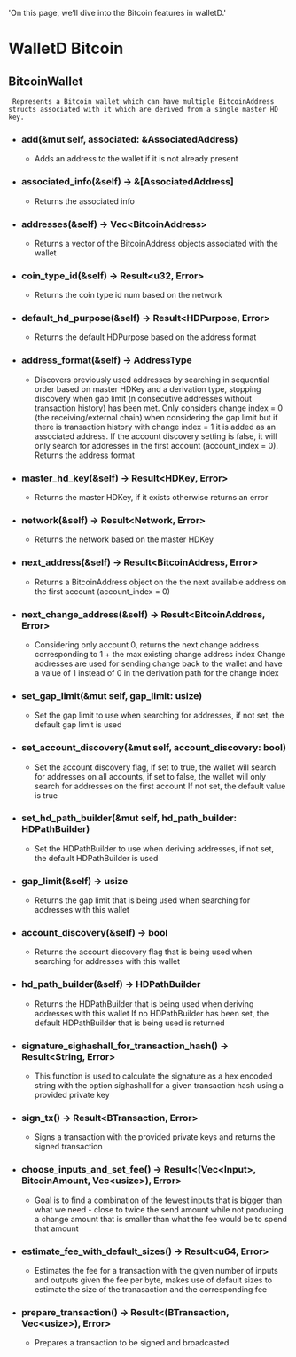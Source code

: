   'On this page, we’ll dive into the Bitcoin features in walletD.'

# WalletD Bitcoin

## BitcoinWallet
	 Represents a Bitcoin wallet which can have multiple BitcoinAddress structs associated with it which are derived from a single master HD key.

- ###  add(&mut self, associated: &AssociatedAddress) 
	 -	 Adds an address to the wallet if it is not already present

- ###  associated_info(&self) -> &[AssociatedAddress] 
	 -	 Returns the associated info

- ###  addresses(&self) -\> Vec\<BitcoinAddress\> 
	 -	 Returns a vector of the BitcoinAddress objects associated with the wallet

- ###  coin_type_id(&self) -\> Result\<u32, Error\> 
	 -	 Returns the coin type id num based on the network

- ###  default_hd_purpose(&self) -\> Result\<HDPurpose, Error\> 
	 -	 Returns the default HDPurpose based on the address format

- ###  address_format(&self) -> AddressType 
	 -	 Discovers previously used addresses by searching in sequential order based on master HDKey and a derivation type,
	 stopping discovery when gap limit (n consecutive addresses without transaction history) has been met.
	 Only considers change index = 0 (the receiving/external chain) when
	 considering the gap limit but if there is transaction history with
	 change index = 1 it is added as an associated address.
	 If the account discovery setting is false, it will only search for addresses in the first account (account_index = 0).
	 Returns the address format

- ###  master_hd_key(&self) -\> Result\<HDKey, Error\> 
	 -	 Returns the master HDKey, if it exists otherwise returns an error

- ###  network(&self) -\> Result\<Network, Error\> 
	 -	 Returns the network based on the master HDKey

- ###  next_address(&self) -\> Result\<BitcoinAddress, Error\> 
	 -	 Returns a BitcoinAddress object on the the next available address on the first account (account_index = 0)
	
- ###  next_change_address(&self) -\> Result\<BitcoinAddress, Error\> 
	 -	 Considering only account 0, returns the next change address corresponding to 1 + the max existing change address index
	 Change addresses are used for sending change back to the wallet and have a value of 1 instead of 0 in the derivation path for the change index

- ###  set_gap_limit(&mut self, gap_limit: usize) 
	 -	 Set the gap limit to use when searching for addresses, if not set, the default gap limit is used

- ###  set_account_discovery(&mut self, account_discovery: bool) 
	 -	 Set the account discovery flag, if set to true, the wallet will search for addresses on all accounts, if set to false, the wallet will only search for addresses on the first account
	 If not set, the default value is true

- ###  set_hd_path_builder(&mut self, hd_path_builder: HDPathBuilder) 
	 -	 Set the HDPathBuilder to use when deriving addresses, if not set, the default HDPathBuilder is used

- ###  gap_limit(&self) -> usize 
	 -	 Returns the gap limit that is being used when searching for addresses with this wallet

- ###  account_discovery(&self) -> bool 
	 -	 Returns the account discovery flag that is being used when searching for addresses with this wallet

- ###  hd_path_builder(&self) -> HDPathBuilder 
	 -	 Returns the HDPathBuilder that is being used when deriving addresses with this wallet
	 If no HDPathBuilder has been set, the default HDPathBuilder that is being used is returned

- ###  signature_sighashall_for_transaction_hash() -\> Result\<String, Error\> 
	 -	 This function is used to calculate the signature as a hex encoded string with the option sighashall for a given transaction hash using a provided private key

- ###  sign_tx() -\> Result\<BTransaction, Error\> 
	 -	 Signs a transaction with the provided private keys and returns the signed transaction

- ###  choose_inputs_and_set_fee() -\> Result\<(Vec\<Input\>, BitcoinAmount, Vec\<usize\>), Error\> 
	 -	 Goal is to find a combination of the fewest inputs that is bigger than
	 what we need - close to twice the send amount while not producing a
	 change amount that is smaller than what the fee would be to spend that
	 amount

- ###  estimate_fee_with_default_sizes() -\> Result\<u64, Error\> 
	 -	 Estimates the fee for a transaction with the given number of inputs and outputs given the fee per byte, makes use of default sizes to estimate the size of the tranasaction and the corresponding fee

- ###  prepare_transaction() -\> Result\<(BTransaction, Vec\<usize\>), Error\> 
	 -	 Prepares a transaction to be signed and broadcasted
